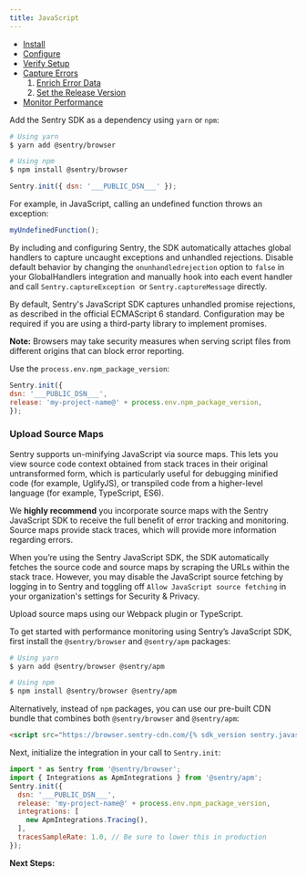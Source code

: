 ```yaml
---
title: JavaScript
---
```


<Include path="sdks/getting-started/intro.mdx" sdk_name="JavaScript" />

- [Install](#install)
- [Configure](#configure)
- [Verify Setup](#verify-setup)
- [Capture Errors](#capture-errors)
    1. [Enrich Error Data](#enrich-error-data) 
    2. [Set the Release Version](#set-the-release-version)
- [Monitor Performance](#monitor-performance)

<Include path="sdks/getting-started/install.mdx" />

Add the Sentry SDK as a dependency using `yarn` or `npm`:

```bash
# Using yarn
$ yarn add @sentry/browser

# Using npm
$ npm install @sentry/browser
```

<Include path="sdks/getting-started/configure.mdx" />

```javascript
Sentry.init({ dsn: '___PUBLIC_DSN___' });
```

<Include path="sdks/getting-started/configure-end.mdx" />

<Include path="sdks/getting-started/verify.mdx" />

For example, in JavaScript, calling an undefined function throws an exception:

```javascript
myUndefinedFunction();
```

<Include path="sdks/getting-started/verify-end.mdx" />

<Include path="sdks/getting-started/capture.mdx" />

By including and configuring Sentry, the SDK automatically attaches global handlers to capture uncaught exceptions and unhandled rejections. Disable default behavior by changing the `onunhandledrejection` option to `false` in your GlobalHandlers integration and manually hook into each event handler and call `Sentry.captureException`  or `Sentry.captureMessage` directly.

By default, Sentry's JavaScript SDK captures unhandled promise rejections, as described in the official ECMAScript 6 standard. Configuration may be required if you are using a third-party library to implement promises.

**Note:** Browsers may take security measures when serving script files from different origins that can block error reporting.

<Include path="sdks/getting-started/capture-end.mdx" sdk_name="JavaScript" />

<Include path="sdks/getting-started/enrich-error-data.mdx" />

<Include path="sdks/getting-started/release.mdx" />

Use the `process.env.npm_package_version`:

```js
Sentry.init({ 
dsn: '___PUBLIC_DSN___',
release: 'my-project-name@' + process.env.npm_package_version,
});
```

<Include path="sdks/getting-started/release-end.mdx" />

### Upload Source Maps

Sentry supports un-minifying JavaScript via source maps. This lets you view source code context obtained from stack traces in their original untransformed form, which is particularly useful for debugging minified code (for example, UglifyJS), or transpiled code from a higher-level language (for example, TypeScript, ES6).

We **highly recommend** you incorporate source maps with the Sentry JavaScript SDK to receive the full benefit of error tracking and monitoring. Source maps provide stack traces, which will provide more information regarding errors.

When you’re using the Sentry JavaScript SDK, the SDK automatically fetches the source code and source maps by scraping the URLs within the stack trace. However, you may disable the JavaScript source fetching by logging in to Sentry and toggling off `Allow JavaScript source fetching` in your organization's settings for Security & Privacy.

Upload source maps using our Webpack plugin or TypeScript.

<Include path="sdks/getting-started/performance.mdx" />

To get started with performance monitoring using Sentry’s JavaScript SDK, first install the `@sentry/browser` and `@sentry/apm` packages:

```bash
# Using yarn
$ yarn add @sentry/browser @sentry/apm

# Using npm
$ npm install @sentry/browser @sentry/apm
```

Alternatively, instead of `npm` packages, you can use our pre-built CDN bundle that combines both `@sentry/browser` and `@sentry/apm`:

```html
<script src="https://browser.sentry-cdn.com/{% sdk_version sentry.javascript.browser %}/bundle.apm.min.js" integrity="{% sdk_cdn_checksum sentry.javascript.browser latest bundle.min.js %}" crossorigin="anonymous"></script>
```

Next, initialize the integration in your call to `Sentry.init`:

```js
import * as Sentry from '@sentry/browser';
import { Integrations as ApmIntegrations } from '@sentry/apm';
Sentry.init({
  dsn: '___PUBLIC_DSN___',
  release: 'my-project-name@' + process.env.npm_package_version,
  integrations: [
    new ApmIntegrations.Tracing(),
  ],
  tracesSampleRate: 1.0, // Be sure to lower this in production
});
```

<Include path="sdks/getting-started/performance-end.mdx" />

**Next Steps:**
